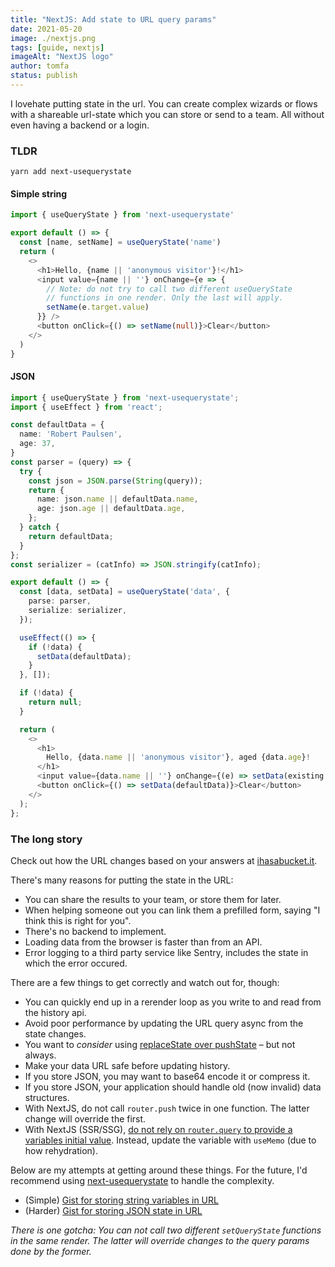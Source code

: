 ```yaml
---
title: "NextJS: Add state to URL query params"
date: 2021-05-20
image: ./nextjs.png
tags: [guide, nextjs]
imageAlt: "NextJS logo"
author: tomfa
status: publish
---
```


I lovehate putting state in the url. You can create complex wizards or flows with a shareable url-state
which you can store or send to a team. All without even having a backend or a login.

### TLDR

`yarn add next-usequerystate`


#### Simple string

```ts
import { useQueryState } from 'next-usequerystate'

export default () => {
  const [name, setName] = useQueryState('name')
  return (
    <>
      <h1>Hello, {name || 'anonymous visitor'}!</h1>
      <input value={name || ''} onChange={e => {
        // Note: do not try to call two different useQueryState 
        // functions in one render. Only the last will apply.
        setName(e.target.value)
      }} />
      <button onClick={() => setName(null)}>Clear</button>
    </>
  )
}
```

#### JSON

```ts
import { useQueryState } from 'next-usequerystate';
import { useEffect } from 'react';

const defaultData = {
  name: 'Robert Paulsen',
  age: 37,
}
const parser = (query) => {
  try {
    const json = JSON.parse(String(query));
    return {
      name: json.name || defaultData.name,
      age: json.age || defaultData.age,
    };
  } catch {
    return defaultData;
  }
};
const serializer = (catInfo) => JSON.stringify(catInfo);

export default () => {
  const [data, setData] = useQueryState('data', {
    parse: parser,
    serialize: serializer,
  });

  useEffect(() => {
    if (!data) {
      setData(defaultData);
    }
  }, []);

  if (!data) {
    return null;
  }

  return (
    <>
      <h1>
        Hello, {data.name || 'anonymous visitor'}, aged {data.age}!
      </h1>
      <input value={data.name || ''} onChange={(e) => setData(existing => ({ ...existing, name: e.target.value }))} />
      <button onClick={() => setData(defaultData)}>Clear</button>
    </>
  );
};

```


### The long story

Check out how the URL changes based on your answers at [ihasabucket.it](https://ihasabucket.it/).

There's many reasons for putting the state in the URL: 

- You can share the results to your team, or store them for later. 
- When helping someone out you can link them a prefilled form, saying "I think this is right for you".
- There's no backend to implement.
- Loading data from the browser is faster than from an API.
- Error logging to a third party service like Sentry, includes the state in which the error occured.

There are a few things to get correctly and watch out for, though:

- You can quickly end up in a rerender loop as you write to and read from the history api. 
- Avoid poor performance by updating the URL query async from the state changes.
- You want to _consider_ using [replaceState over pushState](https://developer.mozilla.org/en-US/docs/Web/API/History_API) – but not always.
- Make your data URL safe before updating history.
- If you store JSON, you may want to base64 encode it or compress it. 
- If you store JSON, your application should handle old (now invalid) data structures.
- With NextJS, do not call `router.push` twice in one function. The latter change will override the first.
- With NextJS (SSR/SSG), [do not rely on `router.query` to provide a variables initial value](https://github.com/vercel/next.js/discussions/11484). Instead, update the variable with `useMemo` (due to how rehydration). 

Below are my attempts at getting around these things. For the future, I'd recommend using 
[next-usequerystate](https://www.npmjs.com/package/next-usequerystate) to handle the complexity.

- (Simple) [Gist for storing string variables in URL](https://gist.github.com/tomfa/9bf850bbaeb421c77d2b1bd2a158ae10)
- (Harder) [Gist for storing JSON state in URL](https://gist.github.com/tomfa/fcb8838881080788e139cb2fc2364fcd)

_There is one gotcha: You can not call two different `setQueryState` functions in the same render.
The latter will override changes to the query params done by the former._